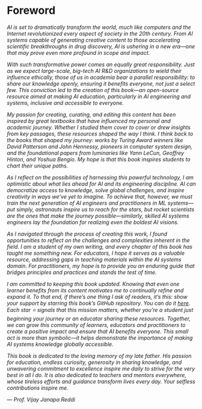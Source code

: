 # Foreword {.unnumbered}

<style>
.italic-section {
  font-style: italic;
}
</style>

<div class="italic-section">

AI is set to dramatically transform the world, much like computers and the Internet revolutionized every aspect of society in the 20th century. From AI systems capable of generating creative content to those accelerating scientific breakthroughs in drug discovery, AI is ushering in a new era—one that may prove even more profound in scope and impact.

With such transformative power comes an equally great responsibility. Just as we expect large-scale, big-tech AI R&D organizations to wield their influence ethically, those of us in academia bear a parallel responsibility: to share our knowledge openly, ensuring it benefits everyone, not just a select few. This conviction led to the creation of this book---an open-source resource aimed at making AI education, particularly in AI engineering and systems, inclusive and accessible to everyone.

My passion for creating, curating, and editing this content has been inspired by great textbooks that have influenced my personal and academic journey. Whether I studied them cover to cover or drew insights from key passages, these resources shaped the way I think. I think back to the books that shaped my journey: works by Turing Award winners like David Patterson and John Hennessy, pioneers in computer system design, and the foundational papers from luminaries like Yann LeCun, Geoffrey Hinton, and Yoshua Bengio. My hope is that this book inspires students to chart their unique paths.

As I reflect on the possibilities of harnessing this powerful technology, I am optimistic about what lies ahead for AI and its engineering discipline. AI can democratize access to knowledge, solve global challenges, and inspire creativity in ways we've yet to imagine. To achieve that, however, we must train the next generation of AI engineers and practitioners in ML systems---put simply, astronauts inspire us to reach for the stars, but rocket scientists are the ones that make the journey possible---similarly, skilled AI systems engineers lay the foundation for realizing even the boldest AI visions.

As I navigated through the process of creating this work, I found opportunities to reflect on the challenges and complexities inherent in the field. I am a student of my own writing, and every chapter of this book has taught me something new. For educators, I hope it serves as a valuable resource, addressing gaps in teaching materials within the AI systems domain. For practitioners, my hope is to provide you an enduring guide that bridges principles and practices and stands the test of time.

I am committed to keeping this book updated. Knowing that even one learner benefits from its content motivates me to continually refine and expand it. To that end, if there's one thing I ask of readers, it's this: show your support by starring this book's GitHub repository. You can do it [here](https://github.com/harvard-edge/cs249r_book). Each star ⭐ signals that this mission matters, whether you're a student just beginning your journey or an educator sharing these resources. Together, we can grow this community of learners, educators and practitioners to create a positive impact and ensure that AI benefits everyone. This small act is more than symbolic—it helps demonstrate the importance of making AI systems knowledge globally accessible. 

This book is dedicated to the loving memory of my late father. His passion for education, endless curiosity, generosity in sharing knowledge, and unwavering commitment to excellence inspire me daily to strive for the very best in all I do. It is also dedicated to teachers and mentors everywhere, whose tireless efforts and guidance transform lives every day. Your selfless contributions inspire me.

— Prof. Vijay Janapa Reddi

</div>